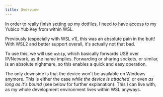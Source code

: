 ```yaml
---
title: Overview
---
```


In order to really finish setting up my dotfiles, I need to have access to my Yubico YubiKey from within WSL.

Previously (especially with WSL v1), this was an absolute pain in the butt!
With WSL2 and better support overall, it's actually not that bad.

To use this, we will use `usbip`, which basically forwards USB over IP/Network, as the name implies.
Forwarding or sharing sockets, or similar, is an absolute nightmare, so this enables a quick and easy operation.

The only downside is that the device won't be available on Windows anymore.
This is either the case _while the device is attached_, or even _as long as it's bound_ (see below for further explanation).
This I can live with, as my whole development environment lives within WSL anyways.
